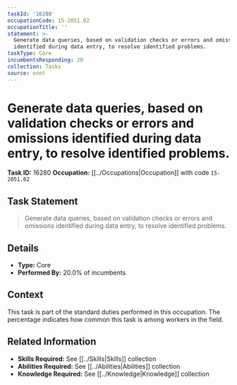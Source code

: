 ```yaml
---
taskId: '16280'
occupationCode: 15-2051.02
occupationTitle: ''
statement: >-
  Generate data queries, based on validation checks or errors and omissions
  identified during data entry, to resolve identified problems.
taskType: Core
incumbentsResponding: 20
collection: Tasks
source: onet
---
```

# Generate data queries, based on validation checks or errors and omissions identified during data entry, to resolve identified problems.

**Task ID:** 16280
**Occupation:** [[../Occupations|Occupation]] with code `15-2051.02`

## Task Statement

> Generate data queries, based on validation checks or errors and omissions identified during data entry, to resolve identified problems.

## Details

- **Type:** Core
- **Performed By:** 20.0% of incumbents

## Context

This task is part of the standard duties performed in this occupation. The percentage indicates how common this task is among workers in the field.

## Related Information

- **Skills Required:** See [[../Skills|Skills]] collection
- **Abilities Required:** See [[../Abilities|Abilities]] collection
- **Knowledge Required:** See [[../Knowledge|Knowledge]] collection
